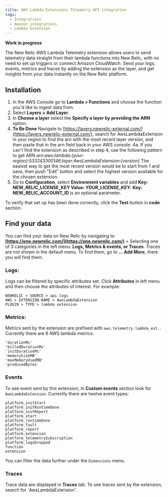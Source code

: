 ```yaml
---
title: AWS Lambda Extensions Telemetry API integration
tags:
  - Integrations
  - Amazon integrations
  - Lambda Extension
---
```

**Work in progress**

The New Relic AWS Lambda Telemetry extension allows users to send telemetry data straight from their lambda functions into New Relic, with no need to set up triggers or connect Amazon CloudWatch. Send your logs, events, metrics and traces by adding the extension as the layer, and get insights from your data instantly on the New Relic platform.

## Installation

1. In the AWS Console go to **Lambda > Functions** and choose the function you'd like to ingest data from.
2. Select **Layers > Add Layer**.
3. In **Choose a layer** select the **Specify a layer by providing the ARN** option.
4. **To Be Done** Navigate to [https://layers.newrelic-external.com/](https://layers.newrelic-external.com/), search for AwsLambdaExtension in your region to find the arn with the most recent layer version, and then paste that in the arn field back in your AWS console. 
4a. If you can't find the extension as described in step 4, use the following pattern to get ARN <var>arn:aws:lambda:{your-region}:533243300146:layer:AwsLambdaExtension:{version}</var> The easiest way to get the most recent version would be to start from 1 and save, then push "Edit" button and select the highest version available for the chosen extension.  
5. Go to **Configuration**, select **Environment variables** and add **Key: NEW_RELIC_LICENSE_KEY  Value: <var>YOUR_LICENSE_KEY</var>**. **Key: NEW_RELIC_ACCOUNT_ID** is an optional parameter.

To verify that set up has been done correctly, click the **Test** button in **code** section. 

## Find your data

You can find your data on New Relic by navigating to **[https://one.newrelic.com/](https://one.newrelic.com/)** > Selecting one of 3 categories in the left menu: **Logs, Metrics & events, or Traces**. Traces are not shown in the default menu. To find them, go to **... Add More**, there you will find them.

### Logs:

Logs can be filtered by specific attributes set. Click **Attributes** in left menu and then choose the attributes of interest. For example:

```
NEWRELIC > SOURCE > api.logs
AWS > EXTENSION.NAME > AwsLambdaExtension
PLUGIN > TYPE > lambda extension
```

### Metrics:

Metrics sent by the extension are prefixed with `aws.telemetry.lambda_ext.`. Currently there are 6 AWS lambda metrics:

```
'durationMs'
'billedDurationMs'
'initDurationMs'
'memorySizeMB'
'maxMemoryUsedMB'
'producedBytes'
```

### Events

To see event sent by this extension, in **Custom events** section look for `AwsLambdaExtension`. Currently there are twelve event types:

```
platform_initStart
platform_initRuntimeDone
platform_initReport
platform_start
platform_runtimeDone
platform_fault
platform_report
platform_extension
platform_telemetrySubscription
platform_logsDropped
function
extension
```

You can filter the data further under the `Dimensions` menu.

### Traces

Trace data are displayed in **Traces** tab. To see traces sent by the extension, search for `AwsLambdaExtension'.
